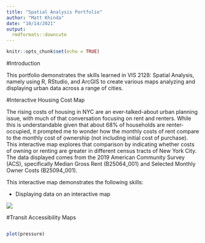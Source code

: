 ```yaml
---
title: "Spatial Analysis Portfolio"
author: "Matt Khinda"
date: "10/14/2021"
output: 
  rmdformats::downcute
---
```


```r
knitr::opts_chunk$set(echo = TRUE)
```

#Introduction  

This portfolio demonstrates the skills learned in VIS 2128: Spatial Analysis, namely using R, RStudio, and ArcGIS to create various maps analyzing and displaying urban data across a range of cities. 


#Interactive Housing Cost Map  

The rising costs of housing in NYC are an ever-talked-about urban planning issue, with much of that conversation focusing on rent and renters. While this is understandable given that about 68% of households are renter-occupied, it prompted me to wonder how the monthly costs of rent compare to the monthly cost of ownership (not including initial cost of purchase). This interactive map explores that comparison by indicating whether costs of owning or renting are greater in different census tracts of New York City. The data displayed comes from the 2019 American Community Survey (ACS), specifically Median Gross Rent (B25064_001) and Selected Monthly Owner Costs (B25094_001). 

This interactive map demonstrates the following skills: 

* Displaying data on an interactive map

[![](Assets/InteractiveThumbnail.png)](https://mpkhinda.github.io/Spatial-Analysis-Portfolio/assets/NYCHousingCostMap.html){target="_blank"}


#Transit Accessibility Maps






```r

```

```r
plot(pressure)
```


